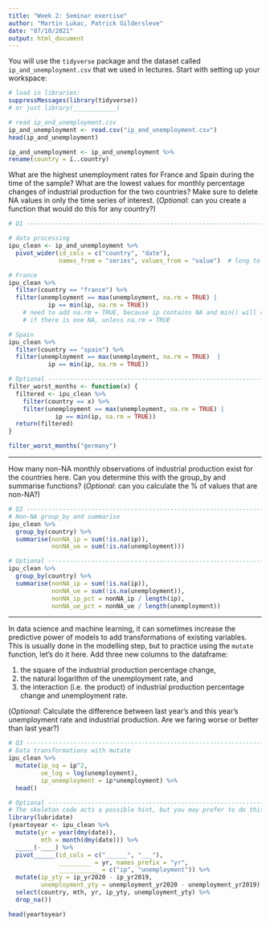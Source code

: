 ```yaml
---
title: "Week 2: Seminar exercise"
author: "Martin Lukac, Patrick Gildersleve"
date: "07/10/2021"
output: html_document
---
```


You will use the `tidyverse` package and the dataset called `ip_and_unemployment.csv` that we used in lectures. Start with setting up your workspace:

```r
# load in libraries:
suppressMessages(library(tidyverse))
# or just library(____________)

# read ip_and_unemployment.csv
ip_and_unemployment <- read.csv("ip_and_unemployment.csv")
head(ip_and_unemployment)

ip_and_unemployment <- ip_and_unemployment %>%
rename(country = ï..country)

```
    
What are the highest unemployment rates for France and Spain during the time of the sample?  What are the lowest values for monthly percentage changes of industrial production for the two countries? Make sure to delete NA values in only the time series of interest. (_Optional_: can you create a function that would do this for any country?)

```r
# Q1 --------------------------------------------------------------------------

# data processing
ipu_clean <- ip_and_unemployment %>%
  pivot_wider(id_cols = c("country", "date"), 
              names_from = "series", values_from = "value")  # long to wide

# France
ipu_clean %>%
  filter(country == "france") %>%
  filter(unemployment == max(unemployment, na.rm = TRUE) | 
           ip == min(ip, na.rm = TRUE)) 
    # need to add na.rm = TRUE, because ip contains NA and min() will return NA
    # if there is one NA, unless na.rm = TRUE

# Spain
ipu_clean %>%
  filter(country == "spain") %>%
  filter(unemployment == max(unemployment, na.rm = TRUE)  | 
           ip == min(ip, na.rm = TRUE))

# Optional --------------------------------------------------------------------
filter_worst_months <- function(x) {
  filtered <- ipu_clean %>%
    filter(country == x) %>%
    filter(unemployment == max(unemployment, na.rm = TRUE) | 
             ip == min(ip, na.rm = TRUE))
  return(filtered)
}

filter_worst_months("germany")

```

-----

How many non-NA monthly observations of industrial production exist for the countries here. Can you  determine this with the group_by and summarise functions? (_Optional_: can you calculate the % of values that are non-NA?)

```r
# Q2 --------------------------------------------------------------------------
# Non-NA group_by and summarise
ipu_clean %>%
  group_by(country) %>%
  summarise(nonNA_ip = sum(!is.na(ip)),
            nonNA_ue = sum(!is.na(unemployment)))

# Optional --------------------------------------------------------------------
ipu_clean %>%
  group_by(country) %>%
  summarise(nonNA_ip = sum(!is.na(ip)),
            nonNA_ue = sum(!is.na(unemployment)),
            nonNA_ip_pct = nonNA_ip / length(ip),
            nonNA_ue_pct = nonNA_ue / length(unemployment))


```

-----

In data science and machine learning, it can sometimes increase the predictive power of models to add transformations of existing variables. This is usually done in the modelling step, but to practice using the `mutate` function, let's do it here. Add three new columns to the dataframe: 

  1. the square of the industrial production percentage change, 
  2. the natural logarithm of the unemployment rate, and 
  3. the interaction (i.e. the product) of industrial production percentage change and unemployment rate.
  
(_Optional_: Calculate the difference between last year's and this year's unemployment rate and industrial production. Are we faring worse or better than last year?)

```r
# Q3 --------------------------------------------------------------------------
# Data transformations with mutate
ipu_clean %>%
  mutate(ip_sq = ip^2,
         ue_log = log(unemployment),
         ip_unemployment = ip*unemployment) %>%
  head()

# Optional --------------------------------------------------------------------
# The skeleton code acts a possible hint, but you may prefer to do this more complex task your own way
library(lubridate)
(yeartoyear <- ipu_clean %>%
  mutate(yr = year(dmy(date)),
         mth = month(dmy(date))) %>%
  _____(-____) %>%
  pivot______(id_cols = c("______", "___"),
              _________ = yr, names_prefix = "yr",
              ___________ = c("ip", "unemployment")) %>%
  mutate(ip_yty = ip_yr2020 - ip_yr2019,
         unemployment_yty = unemployment_yr2020 - unemployment_yr2019) %>%
  select(country, mth, yr, ip_yty, unemployment_yty) %>%
  drop_na())

head(yeartoyear)

```
